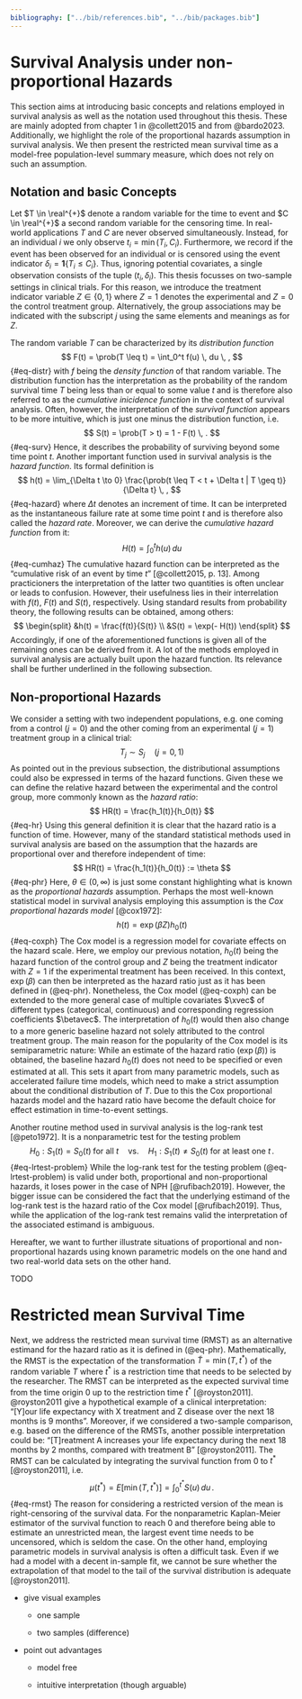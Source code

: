 ```yaml
---
bibliography: ["../bib/references.bib", "../bib/packages.bib"]
---
```


# Survival Analysis under non-proportional Hazards {#sec-survnph}

This section aims at introducing basic concepts and relations employed in survival analysis as well as the notation used throughout this thesis.
These are mainly adopted from chapter 1 in @collett2015 and from @bardo2023.
Additionally, we highlight the role of the proportional hazards assumption in survival analysis.
We then present the restricted mean survival time as a model-free population-level summary measure, which does not rely on such an assumption.


## Notation and basic Concepts {#sec-basics}

Let $T \in \real^{+}$ denote a random variable for the time to event and $C \in \real^{+}$ a second random variable for the censoring time.
In real-world applications $T$ and $C$ are never observed simultaneously.
Instead, for an individual $i$ we only observe $t_i = \min(T_i, C_i)$.
Furthermore, we record if the event has been observed for an individual or is censored using the event indicator $\delta_i = \mathbf{1} \{T_i \leq C_i\}$.
Thus, ignoring potential covariates, a single observation consists of the tuple $(t_i,\, \delta_i)$.
This thesis focusses on two-sample settings in clinical trials.
For this reason, we introduce the treatment indicator variable $Z \in \{0, 1\}$ where $Z = 1$ denotes the experimental and $Z = 0$ the control treatment group.
Alternatively, the group associations may be indicated with the subscript $j$ using the same elements and meanings as for $Z$.

The random variable $T$ can be characterized by its *distribution function*
$$
F(t) = \prob(T \leq t) = \int_0^t f(u) \, du \, ,
$$ {#eq-distr}
with $f$ being the *density function* of that random variable.
The distribution function has the interpretation as the probability of the random survival time $T$ being less than or equal to some value $t$ and is therefore also  referred to as the *cumulative inicidence function* in the context of survival analysis.
Often, however, the interpretation of the *survival function* appears to be more intuitive, which is just one minus the distribution function, i.e.
$$
S(t) = \prob(T > t) = 1 - F(t) \, .
$$ {#eq-surv}
Hence, it describes the probability of surviving beyond some time point $t$.
Another important function used in survival analysis is the *hazard function*.
Its formal definition is
$$
h(t) = \lim_{\Delta t \to 0}
\frac{\prob(t \leq T < t + \Delta t | T \geq t)}{\Delta t}
\, ,
$$ {#eq-hazard}
where $\Delta t$ denotes an increment of time.
It can be interpreted as the instantaneous failure rate at some time point $t$ and is therefore also called the *hazard rate*.
Moreover, we can derive the *cumulative hazard function* from it:
$$
H(t) = \int_0^t h(u) \, du
$$ {#eq-cumhaz}
The cumulative hazard function can be interpreted as the "cumulative risk of an event by time $t$" [@collett2015, p. 13].
Among practicioners the interpretation of the latter two quantities is often unclear or leads to confusion.
However, their usefulness lies in their interrelation with $f(t)$, $F(t)$ and $S(t)$, respectively.
Using standard results from probability theory, the following results can be obtained, among others:
$$
\begin{split}
  &h(t) = \frac{f(t)}{S(t)} \\
  &S(t) = \exp(- H(t))
\end{split}
$$
Accordingly, if one of the aforementioned functions is given all of the remaining ones can be derived from it.
A lot of the methods employed in survival analysis are actually built upon the hazard function.
Its relevance shall be further underlined in the following subsection.


## Non-proportional Hazards {#sec-nph}

We consider a setting with two independent populations, e.g. one coming from a control ($j = 0$) and the other coming from an experimental ($j = 1$) treatment group in a clinical trial:
$$
T_{j} \sim S_j \quad (j = 0, 1)
$$
As pointed out in the previous subsection, the distributional assumptions could also be expressed in terms of the hazard functions.
Given these we can define the relative hazard between the experimental and the control group, more commonly known as the *hazard ratio*:
$$
HR(t) = \frac{h_1(t)}{h_0(t)}
$$ {#eq-hr}
Using this general definition it is clear that the hazard ratio is a function of time.
However, many of the standard statistical methods used in survival analysis are based on the assumption that the hazards are proportional over and therefore independent of time:
$$
HR(t) = \frac{h_1(t)}{h_0(t)} := \theta
$$ {#eq-phr}
Here, $\theta \in (0, \infty)$ is just some constant highlighting what is known as the *proportional hazards* assumption.
Perhaps the most well-known statistical model in survival analysis employing this assumption is the *Cox proportional hazards model* [@cox1972]:
$$
h(t) = \exp(\beta Z) h_0(t)
$$ {#eq-coxph}
The Cox model is a regression model for covariate effects on the hazard scale.
Here, we employ our previous notation, $h_0(t)$ being the hazard function of the control group and $Z$ being the treatment indicator with $Z = 1$ if the experimental treatment has been received.
In this context, $\exp(\beta)$ can then be interpreted as the hazard ratio just as it has been defined in (@eq-phr).
Nonetheless, the Cox model (@eq-coxph) can be extended to the more general case of multiple covariates $\xvec$ of different types (categorical, continuous) and corresponding regression coefficients $\betavec$.
The interpretation of $h_0(t)$ would then also change to a more generic baseline hazard not solely attributed to the control treatment group.
The main reason for the popularity of the Cox model is its semiparametric nature:
While an estimate of the hazard ratio ($\exp(\beta)$) is obtained, the baseline hazard $h_0(t)$ does not need to be specified or even estimated at all.
This sets it apart from many parametric models, such as accelerated failure time models, which need to make a strict assumption about the conditional distribution of $T$.
Due to this the Cox proportional hazards model and the hazard ratio have become the default choice for effect estimation in time-to-event settings.

Another routine method used in survival analysis is the log-rank test [@peto1972].
It is a nonparametric test for the testing problem
$$
H_0: S_1(t) = S_0(t) \; \text{for all } t \quad \text{vs.} \quad
H_1: S_1(t) \neq S_0(t) \; \text{for at least one } t
\, .
$$ {#eq-lrtest-problem}
While the log-rank test for the testing problem (@eq-lrtest-problem) is valid under both, proportional and non-proportional hazards, it loses power in the case of NPH [@rufibach2019].
However, the bigger issue can be considered the fact that the underlying estimand of the log-rank test is the hazard ratio of the Cox model [@rufibach2019].
Thus, while the application of the log-rank test remains valid the interpretation of the associated estimand is ambiguous.

Hereafter, we want to further illustrate situations of proportional and non-proportional hazards using known parametric models on the one hand and two real-world data sets on the other hand.

TODO


# Restricted mean Survival Time {#sec-rmst}

Next, we address the restricted mean survival time (RMST) as an alternative estimand for the hazard ratio as it is defined in (@eq-phr).
Mathematically, the RMST is the expectation of the transformation $\tilde{T} = \min(T, t^*)$ of the random variable $T$ where $t^*$ is a restriction time that needs to be selected by the researcher.
The RMST can be interpreted as the expected survival time from the time origin $0$ up to the restriction time $t^*$ [@royston2011].
@royston2011 give a hypothetical example of a clinical interpretation: "[Y]our life expectancy with X treatment and Z disease over the next 18 months is 9 months".
Moreover, if we considered a two-sample comparison, e.g. based on the difference of the RMSTs, another possible interpretation could be: "[T]reatment A increases your life expectancy during the next 18 months by 2 months, compared with treatment B" [@royston2011].
The RMST can be calculated by integrating the survival function from $0$ to $t^*$ [@royston2011], i.e.
$$
\mu(t^*) = E[\min(T, t^*)] = \int_0^{t^*} S(u) \,du
\, .
$$ {#eq-rmst}
The reason for considering a restricted version of the mean is right-censoring of the survival data.
For the nonparametric Kaplan-Meier estimator of the survival function to reach $0$ and therefore being able to estimate an unrestricted mean, the largest event time needs to be uncensored, which is seldom the case.
On the other hand, employing parametric models in survival analysis is often a difficult task.
Even if we had a model with a decent in-sample fit, we cannot be sure whether the extrapolation of that model to the tail of the survival distribution is adequate [@royston2011].

- give visual examples

  - one sample

  - two samples (difference)

- point out advantages

  - model free

  - intuitive interpretation (though arguable)


